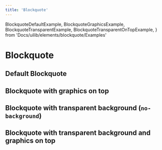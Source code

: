 ```yaml
---
title: 'Blockquote'
---
```


  BlockquoteDefaultExample,
  BlockquoteGraphicsExample,
  BlockquoteTransparentExample,
  BlockquoteTransparentOnTopExample,
} from 'Docs/uilib/elements/blockquote/Examples'

# Blockquote

## Default Blockquote

<BlockquoteDefaultExample />

## Blockquote with graphics on top

<BlockquoteGraphicsExample />

## Blockquote with transparent background (`no-background`)

<BlockquoteTransparentExample />

## Blockquote with transparent background and graphics on top

<BlockquoteTransparentOnTopExample />
